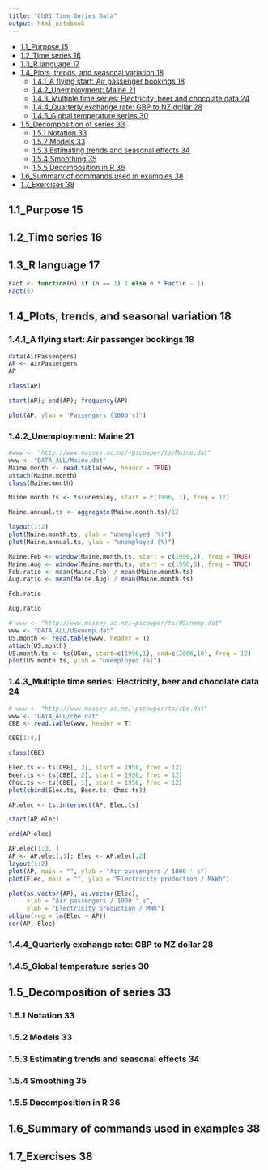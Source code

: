 ```yaml
---
title: "Ch01 Time Series Data"
output: html_notebook
---
```

<!-- toc orderedList:0 depthFrom:1 depthTo:6 -->

- [1.1_Purpose 15](#11_purpose-15)
- [1.2_Time series 16](#12_time-series-16)
- [1.3_R language 17](#13_r-language-17)
- [1.4_Plots, trends, and seasonal variation 18](#14_plots-trends-and-seasonal-variation-18)
	- [1.4.1_A flying start: Air passenger bookings 18](#141_a-flying-start-air-passenger-bookings-18)
	- [1.4.2_Unemployment: Maine 21](#142_unemployment-maine-21)
	- [1.4.3_Multiple time series: Electricity, beer and chocolate data 24](#143_multiple-time-series-electricity-beer-and-chocolate-data-24)
	- [1.4.4_Quarterly exchange rate: GBP to NZ dollar 28](#144_quarterly-exchange-rate-gbp-to-nz-dollar-28)
	- [1.4.5_Global temperature series 30](#145_global-temperature-series-30)
- [1.5_Decomposition of series 33](#15_decomposition-of-series-33)
	- [1.5.1 Notation 33](#151-notation-33)
	- [1.5.2 Models 33](#152-models-33)
	- [1.5.3 Estimating trends and seasonal effects 34](#153-estimating-trends-and-seasonal-effects-34)
	- [1.5.4 Smoothing 35](#154-smoothing-35)
	- [1.5.5 Decomposition in R 36](#155-decomposition-in-r-36)
- [1.6_Summary of commands used in examples 38](#16_summary-of-commands-used-in-examples-38)
- [1.7_Exercises 38](#17_exercises-38)

<!-- tocstop -->

## 1.1_Purpose 15
## 1.2_Time series 16
## 1.3_R language 17
```r
Fact <- function(n) if (n == 1) 1 else n * Fact(n - 1)
Fact(5)
```
## 1.4_Plots, trends, and seasonal variation 18
### 1.4.1_A flying start: Air passenger bookings 18
```r
data(AirPassengers)
AP <- AirPassengers
AP
```

```r
class(AP)
```
```r
start(AP); end(AP); frequency(AP)
```
```r
plot(AP, ylab = "Passengers (1000's)")
```

### 1.4.2_Unemployment: Maine 21
```r
#www <- "http://www.massey.ac.nz/~pscowper/ts/Maine.dat"
www <- "DATA_ALL/Maine.dat"
Maine.month <- read.table(www, header = TRUE)
attach(Maine.month)
class(Maine.month)
```
```r
Maine.month.ts <- ts(unemploy, start = c(1996, 1), freq = 12)
```
```r
Maine.annual.ts <- aggregate(Maine.month.ts)/12
```

```r
layout(1:2)
plot(Maine.month.ts, ylab = "unemployed (%)")
plot(Maine.annual.ts, ylab = "unemployed (%)")
```

```r
Maine.Feb <- window(Maine.month.ts, start = c(1996,2), freq = TRUE)
Maine.Aug <- window(Maine.month.ts, start = c(1996,8), freq = TRUE)
Feb.ratio <- mean(Maine.Feb) / mean(Maine.month.ts)
Aug.ratio <- mean(Maine.Aug) / mean(Maine.month.ts)
```
```r
Feb.ratio
```
```r
Aug.ratio
```

```r
# www <- "http://www.massey.ac.nz/~pscowper/ts/USunemp.dat"
www <- "DATA_ALL/USunemp.dat"
US.month <- read.table(www, header = T)
attach(US.month)
US.month.ts <- ts(USun, start=c(1996,1), end=c(2006,10), freq = 12)
plot(US.month.ts, ylab = "unemployed (%)")
```
### 1.4.3_Multiple time series: Electricity, beer and chocolate data 24
```r
# www <- "http://www.massey.ac.nz/~pscowper/ts/cbe.dat"
www <- "DATA_ALL/cbe.dat"
CBE <- read.table(www, header = T)
```
```r
CBE[1:4,]
```
```r
class(CBE)
```
```r
Elec.ts <- ts(CBE[, 3], start = 1958, freq = 12)
Beer.ts <- ts(CBE[, 2], start = 1958, freq = 12)
Choc.ts <- ts(CBE[, 1], start = 1958, freq = 12)
plot(cbind(Elec.ts, Beer.ts, Choc.ts))
```

```r
AP.elec <- ts.intersect(AP, Elec.ts)
```
```r
start(AP.elec)
```
```r
end(AP.elec)
```
```r
AP.elec[1:3, ]
AP <- AP.elec[,1]; Elec <- AP.elec[,2]
layout(1:2)
plot(AP, main = "", ylab = "Air passengers / 1000 ' s")
plot(Elec, main = "", ylab = "Electricity production / MkWh")
```
```r
plot(as.vector(AP), as.vector(Elec),
     xlab = "Air passengers / 1000 ' s",
     ylab = "Electricity production / MWh")
abline(reg = lm(Elec ~ AP))
cor(AP, Elec)
```
### 1.4.4_Quarterly exchange rate: GBP to NZ dollar 28
### 1.4.5_Global temperature series 30
## 1.5_Decomposition of series 33
### 1.5.1 Notation 33
### 1.5.2 Models 33
### 1.5.3 Estimating trends and seasonal effects 34
### 1.5.4 Smoothing 35
### 1.5.5 Decomposition in R 36
## 1.6_Summary of commands used in examples 38
## 1.7_Exercises 38
